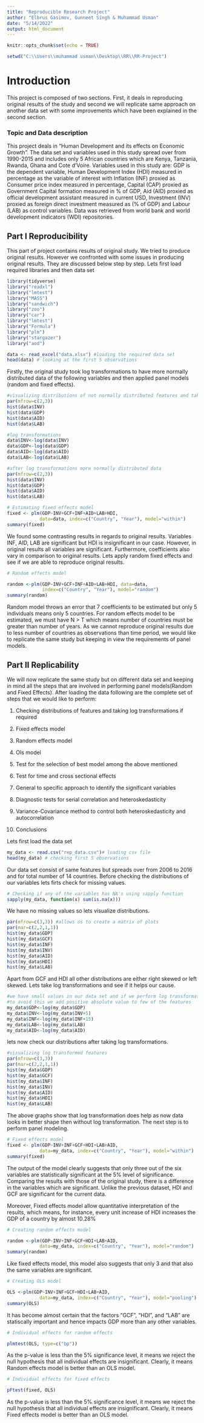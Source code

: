 ---
title: "Reproducible Research Project"
author: "Elbrus Gasimov, Gunneet Singh & Muhammad Usman"
date: "5/14/2022"
output: html_document
---

```{r setup, include=FALSE}
knitr::opts_chunk$set(echo = TRUE)
```

```{r}
setwd("C:\\Users\\muhammad usman\\Desktop\\RR\\RR-Project")
```

# Introduction

This project is composed of two sections. First, it deals in reproducing original results of the study and second we will replicate same approach on another data set with some improvements which have been explained in the second section.

### Topic and Data description

This project deals in "Human Development and its effects on Economic Growth". The data set and variables used in this study spread over from 1990-2015 and includes only 5 African countries which are Kenya, Tanzania, Rwanda, Ghana and Cote d'Voire. Variables used in this study are: GDP is the dependent variable, Human Development Index (HDI) measured in percentage as the variable of interest with Inflation (INF) proxied as Consumer price index measured in percentage, Capital (CAP) proxied as Government Capital formation measured in % of GDP, Aid (AID) proxied as official development assistant measured in current USD, Investment (INV) proxied as foreign direct investment measured as (% of GDP) and Labour (LAB) as control variables. Data was retrieved from world bank and world development indicators (WDI) repositories.

## Part I Reproducibility

This part of project contains results of original study. We tried to produce original results. However we confronted with some issues in producing original results. They are discussed below step by step. Lets first load required libraries and then data set

```{r message=FALSE, warning=FALSE}
library(tidyverse)
library("readxl")
library("lmtest")
library("MASS")
library("sandwich")
library("zoo")
library("car")
library("lmtest")
library("Formula")
library("plm")
library("stargazer")
library("aod")
```

```{r}
data <- read_excel("data.xlsx") #loading the required data set
head(data) # looking at the first 5 observations
```

Firstly, the original study took log transformations to have more normally distributed data of the following variables and then applied panel models (random and fixed effects).

```{r}
#visualizing distributions of not normally distributed features and taking log transformations
par(mfrow=c(2,3))
hist(data$INV)
hist(data$GDP)
hist(data$AID)
hist(data$LAB)

#log transformations 
data$INV<-log(data$INV)
data$GDP<-log(data$GDP)
data$AID<-log(data$AID)
data$LAB<-log(data$LAB)

#after log transformations more normally distributed data 
par(mfrow=c(2,3))
hist(data$INV)
hist(data$GDP)
hist(data$AID)
hist(data$LAB)
```

```{r}
# Estimating fixed effects model
fixed <- plm(GDP~INV+GCF+INF+AID+LAB+HDI,
            data=data, index=c("Country", "Year"), model="within")
summary(fixed)

```

We found some contrasting results in regards to original results. Variables INF, AID, LAB are significant but HDI is insignificant in our case. However, in original results all variables are significant. Furthermore, coefficients also vary in comparison to original results. Lets apply random fixed effects and see if we are able to reproduce original results.

```{r}
# Random effects model

random <-plm(GDP~INV+GCF+INF+AID+LAB+HDI, data=data, 
             index=c("Country", "Year"), model="random")
summary(random)
```

Random model throws an error that 7 coefficients to be estimated but only 5 individuals means only 5 countries. For random effects model to be estimated, we must have N \> T which means number of countries must be greater than number of years. As we cannot reproduce original results due to less number of countries as observations than time period, we would like to replicate the same study but keeping in view the requirements of panel models.

## Part II Replicability

We will now replicate the same study but on different data set and keeping in mind all the steps that are involved in performing panel models(Random and Fixed Effects). After loading the data following are the complete set of steps that we would like to perform:

1.  Checking distributions of features and taking log transformations if required

2.  Fixed effects model

3.  Random effects model

4.  Ols model

5.  Test for the selection of best model among the above mentioned

6.  Test for time and cross sectional effects

7.  General to specific approach to identify the significant variables

8.  Diagnostic tests for serial correlation and heteroskedasticity

9.  Variance-Covariance method to control both heteroskedasticity and autocorrelation

10. Conclusions

Lets first load the data set

```{r}
my_data <- read.csv("rep_data.csv")# loading csv file
head(my_data) # checking first 5 observations
```
Our data set consist of same features but spreads over from 2006 to 2016 and for total number of 14 countries. Before checking the distributions of our variables lets firts check for missing values.

```{r}
# Checking if any of the variables has NA's using sapply function
sapply(my_data, function(x) sum(is.na(x)))
```

We have no missing values so lets visualize distributions.
```{r}
par(mfrow=c(3,3)) #allows us to create a matrix of plots
par(mar=c(2,2,1,1))
hist(my_data$GDP)
hist(my_data$GCF)
hist(my_data$INF)
hist(my_data$INV)
hist(my_data$AID)
hist(my_data$HDI)
hist(my_data$LAB)
```

Apart from GCF and HDI all other distributions are either right skewed or left skewed. Lets take log transformations and see if it helps our cause. 

```{r}
#we have small values in our data set and if we perform log transformations we get negative values
#to avoid this we add positive absolute value to few of the features 
my_data$GDP<-log(my_data$GDP)
my_data$INV<-log(my_data$INV+5)
my_data$INF<-log(my_data$INF+15)
my_data$LAB<-log(my_data$LAB)
my_data$AID<-log(my_data$AID)
```

lets now check our distributions after taking log transformations.
```{r}
#visualizing log transformed features 
par(mfrow=c(3,3))
par(mar=c(2,2,1,1))
hist(my_data$GDP)
hist(my_data$GCF)
hist(my_data$INF)
hist(my_data$INV)
hist(my_data$AID)
hist(my_data$HDI)
hist(my_data$LAB)
```
The above graphs show that log transformation does help as now data looks in better shape then without log transformation. The next step is to perform panel modeling.


```{r}
# Fixed effects model
fixed <- plm(GDP~INV+INF+GCF+HDI+LAB+AID, 
            data=my_data, index=c("Country", "Year"), model="within")
summary(fixed)
```

The output of the model clearly suggests that only three out of the six variables are statistically significant at the 5% level of significance. Comparing the results with those of the original study, there is a difference in the variables which are significant. Unlike the previous dataset, HDI and GCF are significant for the current data. 

Moreover, Fixed effects model allow quantitative interpretation of the results, which means, for instance, every unit increase of HDI increases the GDP of a country by almost 10.28%


```{r}
# Creating random effects model

random <-plm(GDP~INV+INF+GCF+HDI+LAB+AID, 
            data=my_data, index=c("Country", "Year"), model="random")
summary(random)
```

Like fixed effects model, this model also suggests that only 3 and that also the same variables are significant.


```{r}
# Creating OLS model

OLS <-plm(GDP~INV+INF+GCF+HDI+LAB+AID, 
            data=my_data, index=c("Country", "Year"), model="pooling")
summary(OLS)
```

It has become almost certain that the factors "GCF", "HDI", and "LAB" are statiscally important and hence impacts GDP more than any other variables.


```{r}
# Individual effects for random effects

plmtest(OLS, type=c("bp"))
```


As the p-value is less than the 5% significance level, it means we reject the null hypothesis that all individual effects are insignificant. Clearly, it means Random effects model is better than an OLS model.

```{r}
# Individual effects for fixed effects

pFtest(fixed, OLS)
```

As the p-value is less than the 5% significance level, it means we reject the null hypothesis that all individual effects are insignificant. Clearly, it means Fixed effects model is better than an OLS model.


```{r}

```









